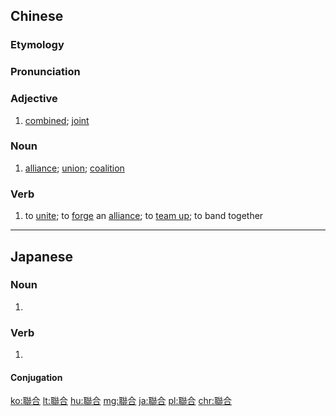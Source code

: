 {{also|联合}}
==Chinese==
{{zh-forms|s=联合|alt=連合}}

===Etymology===
{{rfe|zh}}

===Pronunciation===
{{zh-pron
|m=liánhé
|m-s=nian2ho2
|c=lyun4 hap6
|h=pfs=lièn-ha̍p
|mn=liân-ha̍p
|cat=a
}}

===Adjective===
{{zh-adj}}

# [[combined]]; [[joint]]
#: {{zh-x|聯合 軍事 演習|'''joint''' military exercises}}

===Noun===
{{zh-noun}}

# [[alliance]]; [[union]]; [[coalition]]

===Verb===
{{zh-verb}}

# to [[unite]]; to [[forge]] an [[alliance]]; to [[team up]]; to band together
#: {{zh-x|讓 我們 聯合 一起 把 這 項 工作 做 好。|Let's '''team up''' to get this task finished.}}

----

==Japanese==
{{ja-kanjitab|れん|ごう|yomi=o}}

===Noun===
{{ja-noun|れんごう|hhira=れんがふ}}

# {{alternative spelling of|lang=ja|連合}}

===Verb===
{{ja-verb-suru|tr=both|れんごう|hhira=れんがふ}}

# {{alternative spelling of|lang=ja|連合}}

====Conjugation====
{{ja-suru|れんごう}}

[[ko:聯合]]
[[lt:聯合]]
[[hu:聯合]]
[[mg:聯合]]
[[ja:聯合]]
[[pl:聯合]]
[[chr:聯合]]